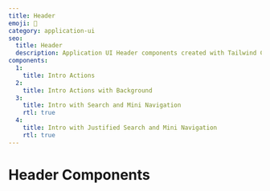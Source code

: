 ```yaml
---
title: Header
emoji: 🐤
category: application-ui
seo:
  title: Header
  description: Application UI Header components created with Tailwind CSS
components:
  1:
    title: Intro Actions
  2:
    title: Intro Actions with Background
  3:
    title: Intro with Search and Mini Navigation
    rtl: true
  4:
    title: Intro with Justified Search and Mini Navigation
    rtl: true
---
```


# Header Components

<List
  componentsData={componentsArray}
  componentContainer={componentContainer}
/>
